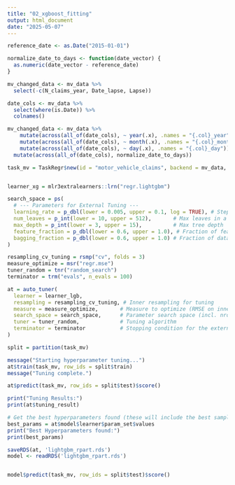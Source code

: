 ```yaml
---
title: "02_xgboost_fitting"
output: html_document
date: "2025-05-07"
---
```



```r
reference_date <- as.Date("2015-01-01")

normalize_date_to_days <- function(date_vector) {
  as.numeric(date_vector - reference_date)
}

mv_changed_data <- mv_data %>%
  select(-c(N_claims_year, Date_lapse, Lapse)) 

date_cols <- mv_data %>%
  select(where(is.Date)) %>%
  colnames()

mv_changed_data <- mv_data %>%
    mutate(across(all_of(date_cols), ~ year(.x), .names = "{.col}_year")) %>%
    mutate(across(all_of(date_cols), ~ month(.x), .names = "{.col}_month")) %>%
    mutate(across(all_of(date_cols), ~ day(.x), .names = "{.col}_day")) %>%
  mutate(across(all_of(date_cols), normalize_date_to_days)) 

```



```r
task_mv = TaskRegr$new(id = "motor_vehicle_claims", backend = mv_data, target = "Cost_claims_year")


learner_xg = mlr3extralearners::lrn("regr.lightgbm")

```




```r
search_space = ps(
  # --- Parameters for External Tuning ---
  learning_rate = p_dbl(lower = 0.005, upper = 0.1, log = TRUE), # Step size shrinkage
  num_leaves = p_int(lower = 10, upper = 512),       # Max leaves in a tree
  max_depth = p_int(lower = 3, upper = 15),          # Max tree depth
  feature_fraction = p_dbl(lower = 0.6, upper = 1.0), # Fraction of features per tree (colsample_bytree)
  bagging_fraction = p_dbl(lower = 0.6, upper = 1.0) # Fraction of data per tree (subsample)
)
```



```r
resampling_cv_tuning = rsmp("cv", folds = 3)
measure_optimize = msr("regr.mse")
tuner_random = tnr("random_search")
terminator = trm("evals", n_evals = 100)

at = auto_tuner(
  learner = learner_lgb,
  resampling = resampling_cv_tuning, # Inner resampling for tuning
  measure = measure_optimize,       # Measure to optimize (RMSE on inner CV folds)
  search_space = search_space,      # Parameter search space (incl. nrounds as regular param)
  tuner = tuner_random,             # Tuning algorithm
  terminator = terminator           # Stopping condition for the external tuning
)
```


```r
split = partition(task_mv)

message("Starting hyperparameter tuning...")
at$train(task_mv, row_ids = split$train)
message("Tuning complete.")
```


```r
at$predict(task_mv, row_ids = split$test)$score()

print("Tuning Results:")
print(at$tuning_result)

# Get the best hyperparameters found (these will include the best sampled nrounds)
best_params = at$model$learner$param_set$values
print("Best Hyperparameters found:")
print(best_params)
```



```r
saveRDS(at, 'lightgbm_rpart.rds')
model <- readRDS('lightgbm_rpart.rds')


model$predict(task_mv, row_ids = split$test)$score()

```





